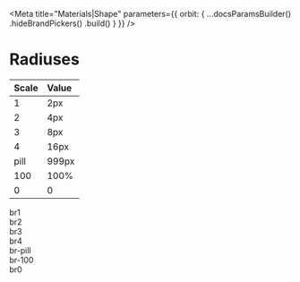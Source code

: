 
<Meta
    title="Materials|Shape"
    parameters={{
        orbit: {
            ...docsParamsBuilder()
                .hideBrandPickers()
                .build()
        }
    }}
/>

# Radiuses

| Scale | Value |
| :---- | :---- |
| 1     | 2px   |
| 2     | 4px   |
| 3     | 8px  |
| 4     | 16px  |
| pill  | 999px |
| 100   | 100%  |
| 0     | 0     |

<Story name="radiuses">
    <div className="flex items-end mt8">
        <div className="mr5 flex flex-column">
            <div className="w13 h13 br1 overflow-hidden bg-cloud-200" alt="Astronaut floating in space" />
            <span className="dib mt1">br1</span>
        </div>
        <div className="mr5 flex flex-column">
            <div className="w13 h13 br2 overflow-hidden bg-cloud-200" alt="Astronaut floating in space" />
            <span className="dib mt1">br2</span>
        </div>
        <div className="mr5 flex flex-column">
            <div className="w13 h13 br3 overflow-hidden bg-cloud-200" alt="Astronaut floating in space" />
            <span className="dib mt1">br3</span>
        </div>
        <div className="mr5 flex flex-column">
            <div className="w13 h13 br4 overflow-hidden bg-cloud-200" alt="Astronaut floating in space" />
            <span className="dib mt1">br4</span>
        </div>
        <div className="mr5 flex flex-column">
            <div className="w13 h8 br-pill overflow-hidden bg-cloud-200" alt="Astronaut floating in space" />
            <span className="dib mt1">br-pill</span>
        </div>
        <div className="mr5 flex flex-column">
            <div className="w13 h13 br-100 overflow-hidden bg-cloud-200" alt="Astronaut floating in space" />
            <span className="dib mt1">br-100</span>
        </div>
        <div className="mr5 flex flex-column">
            <div className="w13 h13 br0 overflow-hidden bg-cloud-200" alt="Astronaut floating in space" />
            <span className="dib mt1">br0</span>
        </div>
    </div>
</Story>
